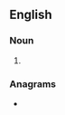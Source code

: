 {{also|drop-backs|drop backs}}
==English==

===Noun===
{{head|en|noun form}}

# {{plural of|en|dropback}}

===Anagrams===
* {{anagrams|en|a=abcdkoprs|backdrops}}